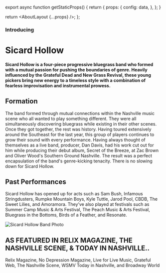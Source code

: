 
export async function getStaticProps() {
  return {
    props: {
      config: data,
    },
  };
}

  return <AboutLayout {...props} />;
};

### Introducing

# Sicard Hollow

#### Sicard Hollow is a four-piece progressive bluegrass band who formed with a mutual passion for pushing the boundaries of genre. Heavily influenced by the Grateful Dead and New Grass Revival, these young pickers bring new energy to a timeless style with a combination of fearless improvisation and instrumental prowess.

## Formation

The band formed through mutual connections within the Nashville music scene who all wanted to play something different. They were all simultaneously discovering bluegrass while existing in their other scenes. Once they got together, the rest was history. Having toured extensively around the Southeast for the last year, this group of players continues to grow their sound with every performance. Having always thought of themselves as a live band, producer, Dan Davis, had his work cut out for him while producing their debut album, Secret of the Breeze, at Zac Brown and Oliver Wood's Southern Ground Nashville. The result was a perfect encapsulation of the band's genre-kicking tenacity. There is no slowing down for Sicard Hollow.

## Past Performances

Sicard Hollow has opened up for acts such as Sam Bush, Infamous Stringdusters, Rumpke Mountain Boys, Kyle Tuttle, Jarod Pool, CBDB, The Sweet Lilies, and Amoramora. They’ve also played at festivals such as Summer Camp Music & Arts Festival, The Peach Music & Arts Festival, Bluegrass in the Bottoms, Birds of a Feather, and Resonate.

![Sicard Hollow Band Photo](/band-photo.jpeg)

## AS FEATURED IN RELIX MAGAZINE, THE NASHVILLE SCENE, & TODAY IN NASHVILLE..

Relix Magazine, No Depression Magazine, Live for Live Music, Grateful Web, The Nashville Scene, WSMV Today in Nashville, and Broadway World
